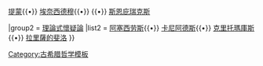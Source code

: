 {{Navbox
|name  = 古希臘懷疑學派
|title =古希臘懷疑學派

|group1 = [[皮浪主义]]
|list1  = [[皮浪]]{{•}}[[弗利奧斯的提蒙|提蒙]]{{•}} [[埃奈西德穆]]{{•}} {{le|亚克利巴 (怀疑论者)|Agrippa the Skeptic|亚克利巴}}{{•}} [[斯恩庇瑞克斯]]

|group2 = [[理論式懷疑論]]
|list2  = [[阿尔克西拉乌斯|阿塞西劳斯]]{{•}} [[卡尼阿德斯]]{{•}} [[克里托瑪庫斯]]{{•}} [[拉里薩的斐洛]]
}}<noinclude>
[[Category:古希腊哲学模板]]


</noinclude>